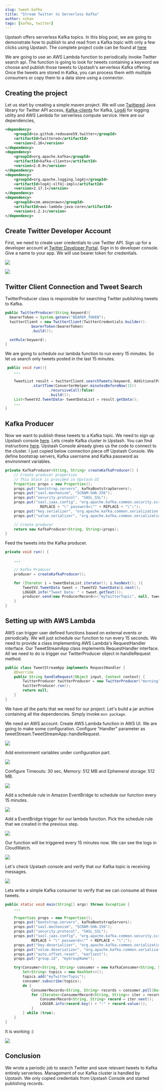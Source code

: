 ```yaml
---
slug: tweet-kafka
title: "Stream Twitter to Serverless Kafka"
author: nihan
tags: [kafka, twitter]
---
```


Upstash offers serverless Kafka topics. In this blog post, we are going to demonstrate how to publish to and read from a Kafka topic with only a few clicks using Upstash. The complete project code can be found at [here](https://github.com/upstash/kafka-examples/tree/master/tweet-streaming)

We are going to use an AWS Lambda function to periodically invoke Twitter search api. The function is going to look for tweets containing a keyword we choose and publish those tweets to Upstash's serverless Kafka offering. Once the tweets are stored in Kafka, you can process them with multiple consumers or copy them to a data store using a connector.

## Creating the project

Let us start by creating a simple maven project. We will use [Twittered](https://github.com/redouane59/twittered) Java library for Twitter API access, [Kafka-clients](https://kafka.apache.org) for Kafka, [Log4j](https://logging.apache.org/log4j/2.x/) for logging utility and AWS Lambda for serverless compute service. Here are our dependencies,

```xml
<dependency>
    <groupId>io.github.redouane59.twitter</groupId>
    <artifactId>twittered</artifactId>
    <version>2.16</version>
</dependency>
<dependency>
    <groupId>org.apache.kafka</groupId>
    <artifactId>kafka-clients</artifactId>
    <version>2.0.0</version>
</dependency>
<dependency>
    <groupId>org.apache.logging.log4j</groupId>
    <artifactId>log4j-slf4j-impl</artifactId>
    <version>2.17.1</version>
</dependency>
<dependency>
    <groupId>com.amazonaws</groupId>
    <artifactId>aws-lambda-java-core</artifactId>
    <version>1.2.1</version>
</dependency>
```

## Create Twitter Developer Account

First, we need to create user credentials to use Twitter API. Sign up for a developer account at [Twitter Developer Portal](https://developer.twitter.com/en). Sign in to developer console. Give a name to your app. We will use bearer token for credentials.

![](https://i.imgur.com/E2K5cjj.png)

![](https://i.imgur.com/yGAnrcn.png)

## Twitter Client Connection and Tweet Search

TwitterProducer class is responsible for searching Twitter publishing tweets to Kafka.

```java
public TwitterProducer(String keyword){
  bearerToken = System.getenv("BEARER_TOKEN");
  twitterClient = new TwitterClient(TwitterCredentials.builder().
            bearerToken(bearerToken)
            .build());

  setRule(keyword);
}
```

We are going to schedule our lambda function to run every 15 minutes. So let us search only tweets posted in the last 15 minutes.

```java
 public void run(){
    ...

    TweetList result = twitterClient.searchTweets(keyword, AdditionalParameters.builder()
            .startTime(ConverterHelper.minutesBeforeNow(15))
                    .recursiveCall(false)
                    .build());
    List<TweetV2.TweetData> tweetDataList = result.getData();
    ...
}
```

## Kafka Producer

Now we want to publish these tweets to a Kafka topic. We need to sign up Upstash console [here](https://console.upstash.com/login). Lets create Kafka cluster in Upstash. You can find instructions [here](https://docs.upstash.com/kafka). Upstash Console already gives us the code to connect to the cluster. I just copied below connection piece off Upstash Console. We define bootstrap servers, Kafka username and Kafka password as environment variables.

```java
private KafkaProducer<String, String> createKafkaProducer() {
    // Create producer properties
    // This block is provided in Upstash UI
    Properties props = new Properties();
    props.put("bootstrap.servers", kafkaBootstrapServers);
    props.put("sasl.mechanism", "SCRAM-SHA-256");
    props.put("security.protocol", "SASL_SSL");
    props.put("sasl.jaas.config", "org.apache.kafka.common.security.scram.ScramLoginModule required username=\"" +
                REPLACE + "\" password=\"" + REPLACE + "\";");
    props.put("key.serializer", "org.apache.kafka.common.serialization.StringSerializer");
    props.put("value.serializer", "org.apache.kafka.common.serialization.StringSerializer");

    // Create producer
    return new KafkaProducer<String, String>(props);
}
```

Feed the tweets into the Kafka producer.

```java
private void run() {

    ...

    // Kafka Producer
    producer = createKafkaProducer();

    for (Iterator i = tweetDataList.iterator(); i.hasNext(); ){
        TweetV2.TweetData tweet = (TweetV2.TweetData)i.next();
        LOGGER.info("Tweet Data: " + tweet.getText());
        producer.send(new ProducerRecord<>("myTwitterTopic", null, tweet.getText())).get();
    }
}
```

## Setting up with AWS Lambda

AWS can trigger user defined functions based on external events or periodically. We will just schedule our function to run every 15 seconds. We need to provide a class implementing AWS Lambda's RequestHandler interface. Our TweetStreamApp class implements RequestHandler interface. All we need to do is trigger our TwitterProducer object in handleRequest method.

```java
public class TweetStreamApp implements RequestHandler {
    @Override
    public String handleRequest(Object input, Context context) {
        TwitterProducer twitterProducer = new TwitterProducer("morning");
        twitterProducer.run();
        return null;
    }
}
```

We have all the parts that we need for our project. Let's build a jar archive containing all the dependencies. Simply invoke `mvn package`.

We need an AWS account. Create AWS Lambda function in AWS UI. We are going to make some configuration. Configure "Handler" parameter as tweetStream.TweetStreamApp::handleRequest.

![](https://i.imgur.com/BuxspZL.png)

Add environment variables under configuration part.

![](https://i.imgur.com/jrC85t2.png)

Configure Timeouts: 30 sec, Memory: 512 MB and Ephemeral storage: 512 MB.

![](https://i.imgur.com/tatMLOJ.png)

Add a schedule rule in Amazon EventBridge to schedule our function every 15 minutes.

![](https://i.imgur.com/srjlDEK.png)

Add a EventBridge trigger for our lambda function. Pick the schedule rule that we created in the previous step.

![](https://i.imgur.com/gC8lsRB.png)

Our function will be triggered every 15 minutes now. We can see the logs in CloudWatch.

![](https://i.imgur.com/XHBmsda.png)

Let's check Upstash console and verify that our Kafka topic is receiving messages.

![](https://i.imgur.com/HNKcTyJ.png)

Lets write a simple Kafka consumer to verify that we can consume all these tweets.

```java
public static void main(String[] args) throws Exception {
    ...

    Properties props = new Properties();
    props.put("bootstrap.servers", kafkaBootstrapServers);
    props.put("sasl.mechanism", "SCRAM-SHA-256");
    props.put("security.protocol", "SASL_SSL");
    props.put("sasl.jaas.config", "org.apache.kafka.common.security.scram.ScramLoginModule required username=\"" +
            REPLACE + "\" password=\"" + REPLACE + "\";");
    props.put("key.deserializer", "org.apache.kafka.common.serialization.StringDeserializer");
    props.put("value.deserializer", "org.apache.kafka.common.serialization.StringDeserializer");
    props.put("auto.offset.reset", "earliest");
    props.put("group.id", "myGroupName");

    try(Consumer<String, String> consumer = new KafkaConsumer<String, String>(props)) {
        Set<String> topics = new HashSet<>();
        topics.add("myTwitterTopic");
        consumer.subscribe(topics);
        do {
            ConsumerRecords<String, String> records = consumer.poll(Duration.ofSeconds(1));
            for (Iterator<ConsumerRecord<String, String>> iter = records.iterator(); iter.hasNext(); ) {
                ConsumerRecord<String, String> record = iter.next();
                LOGGER.info(record.key() + ":" + record.value());
            }
        } while (true);
    }
}

```

It is working :)

![](https://i.imgur.com/WkKsj4k.png)

## Conclusion

We wrote a periodic job to search Twitter and save relevant tweets to Kafka entirely serverless. Management of our Kafka cluster is handled by Upstash. We only copied credentials from Upstash Console and started publishing records.
